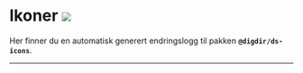 
<Meta title="Changelog/Ikoner" />

# Ikoner [![](https://img.shields.io/npm/v/@digdir/ds-icons?label=latest%20release&color=0051be)](https://www.npmjs.com/package/@digdir/ds-icons)


Her finner du en automatisk generert endringslogg til pakken **`@digdir/ds-icons`**.

---

<Description markdown={changelog} />